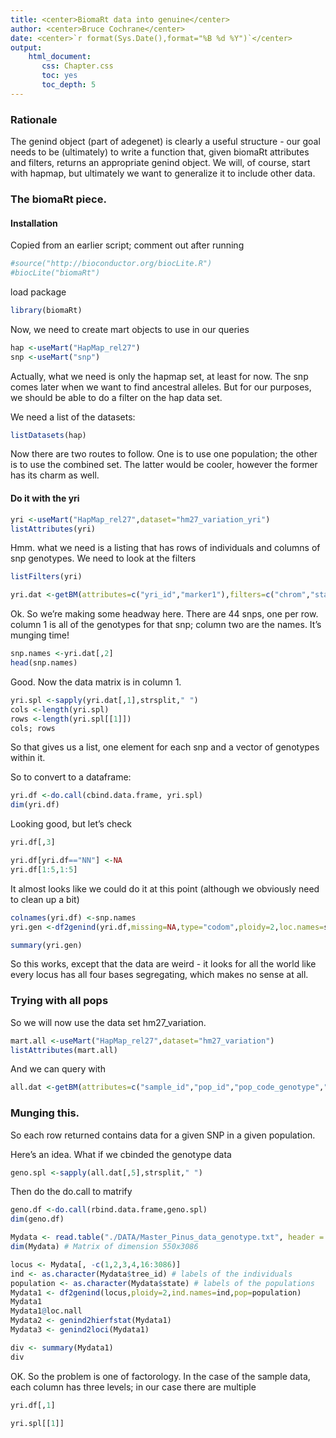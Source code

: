 ```yaml
---
title: <center>BiomaRt data into genuine</center>
author: <center>Bruce Cochrane</center>
date: <center>`r format(Sys.Date(),format="%B %d %Y")`</center>
output: 
    html_document:
       css: Chapter.css
       toc: yes
       toc_depth: 5
---
```

### Rationale

The genind object (part of adegenet) is clearly a useful structure - our goal needs to be (ultimately) to write a function that, given biomaRt attributes and filters, returns an appropriate genind object.  We will, of course, start with hapmap, but ultimately we want to generalize it to include other data.

### The biomaRt piece.

#### Installation

Copied from an earlier script; comment out after running

```r
#source("http://bioconductor.org/biocLite.R")
#biocLite("biomaRt")
```
load package
```r
library(biomaRt)
```
Now, we need to create mart objects to use in our queries
```r
hap <-useMart("HapMap_rel27")
snp <-useMart("snp")
```
Actually, what we need is only the hapmap set, at least for now.  The snp comes later when we want to find ancestral alleles.  But for our purposes, we should be able to do a filter on the hap data set.

We need a list of the datasets:
```r
listDatasets(hap)
```
Now there are two routes to follow.  One is to use one population; the other is to use the combined set.  The latter would be cooler, however the former has its charm as well.

#### Do it with the yri

```r
yri <-useMart("HapMap_rel27",dataset="hm27_variation_yri")
listAttributes(yri)
```
Hmm.  what we need is a listing that has rows of individuals and columns of snp genotypes.  We need to look at the filters
```r
listFilters(yri)
```
```r
yri.dat <-getBM(attributes=c("yri_id","marker1"),filters=c("chrom","start","stop"),values=list("chr3",10000000,10050000),mart=yri)
```
Ok.  So we're making some headway here.  There are 44 snps, one per row.  column 1 is all of the genotypes for that snp; column two are the names.  It's munging time!
```r
snp.names <-yri.dat[,2]
head(snp.names)
```
Good.  Now the data matrix is in column 1.  
```r
yri.spl <-sapply(yri.dat[,1],strsplit," ")
cols <-length(yri.spl)
rows <-length(yri.spl[[1]])
cols; rows
```
So that gives us a list, one element for each snp and a vector of genotypes within it.

So to convert to a dataframe:

```r
yri.df <-do.call(cbind.data.frame, yri.spl)
dim(yri.df)
```

Looking good, but let's check
```r
yri.df[,3]
```

```r
yri.df[yri.df=="NN"] <-NA
yri.df[1:5,1:5]
```



It almost looks like we could do it at this point (although we obviously need to clean up a bit)
```r
colnames(yri.df) <-snp.names
yri.gen <-df2genind(yri.df,missing=NA,type="codom",ploidy=2,loc.names=snp.names)

summary(yri.gen)
```
So this works, except that the data are weird - it looks for all the world like every locus has all four bases segregating, which makes no sense at all. 

### Trying with all pops

So we will now use the data set hm27_variation.

```r
mart.all <-useMart("HapMap_rel27",dataset="hm27_variation")
listAttributes(mart.all)
```
And we can query with

```r
all.dat <-getBM(attributes=c("sample_id","pop_id","pop_code_genotype","marker1","genotype"),filters=c("chrom","start","stop"),values=list("chr3",10000000,10050000),mart=mart.all)
```


### Munging this.

So each row returned contains data for a given SNP in a given population.

Here's an idea.  What if we cbinded the genotype data

```r
geno.spl <-sapply(all.dat[,5],strsplit," ")
```
Then do the do.call to matrify
```r
geno.df <-do.call(rbind.data.frame,geno.spl)
dim(geno.df)
```

```r
Mydata <- read.table("./DATA/Master_Pinus_data_genotype.txt", header = TRUE)
dim(Mydata) # Matrix of dimension 550x3086
```
```r
locus <- Mydata[, -c(1,2,3,4,16:3086)]    
ind <- as.character(Mydata$tree_id) # labels of the individuals
population <- as.character(Mydata$state) # labels of the populations
Mydata1 <- df2genind(locus,ploidy=2,ind.names=ind,pop=population)
Mydata1
Mydata1@loc.nall
Mydata2 <- genind2hierfstat(Mydata1) 
Mydata3 <- genind2loci(Mydata1)
```
```r
div <- summary(Mydata1)
div
```
OK.  So the problem is one of factorology.  In the case of the sample data, each column has three levels; in our case there are multiple
```r
yri.df[,1]
```
```r
yri.spl[[1]]
```

